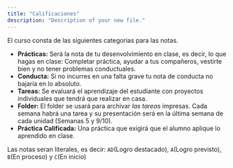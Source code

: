 ```yaml
---
title: "Calificaciones"
description: "Description of your new file."
---
```


El curso consta de las siguientes categorias para las notas.

- **Prácticas:** Será la nota de tu desenvolvimiento en clase, es decir, lo que hagas en clase: Completar práctica, ayudar a tus compañeros, vestirte bien y no tener problemas conductuales.
- **Conducta:** Si no incurres en una falta grave tu nota de conducta no bajaría en lo absoluto.
- **Tareas:** Se evaluará el aprendizaje del estudiante con proyectos individuales que tendrá que realizar en casa.
- **Folder:** El folder se usará para archivar _las tareas_ impresas. Cada semana habrá una tarea y su presentación será en la última semana de cada unidad (Semanas 5 y 9/10).
- **Práctica Calificada:** Una práctica que exigirá que el alumno aplique lo aprendido en clase.

Las notas seran literales, es decir: `AD`(Logro destacado), `A`(Logro previsto), `B`(En proceso) y `C`(En inicio)